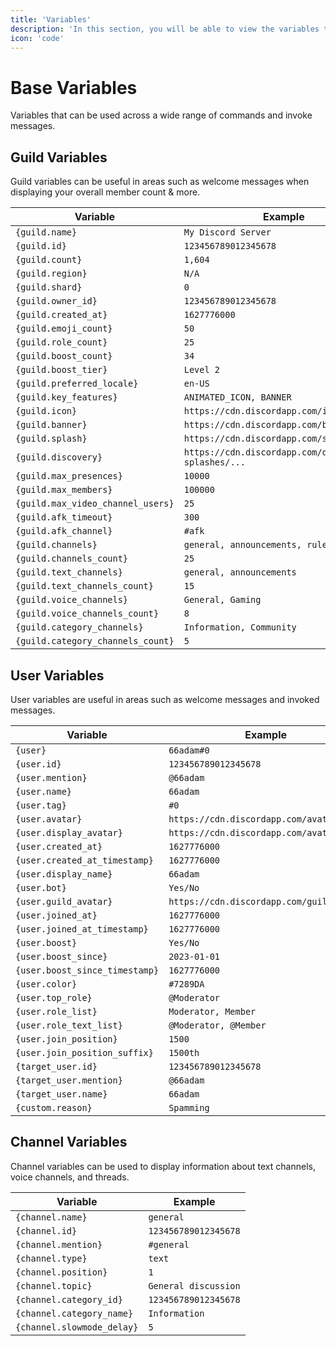 ```yaml
---
title: 'Variables'
description: 'In this section, you will be able to view the variables that you can use for greeds embeds.'
icon: 'code'
---
```


# Base Variables
Variables that can be used across a wide range of commands and invoke messages. 

## Guild Variables
Guild variables can be useful in areas such as welcome messages when displaying your overall member count & more.

| Variable | Example |
|----------|----------|
| `{guild.name}` | `My Discord Server` |
| `{guild.id}` | `123456789012345678` |
| `{guild.count}` | `1,604` |
| `{guild.region}` | `N/A` |
| `{guild.shard}` | `0` |
| `{guild.owner_id}` | `123456789012345678` |
| `{guild.created_at}` | `1627776000` |
| `{guild.emoji_count}` | `50` |
| `{guild.role_count}` | `25` |
| `{guild.boost_count}` | `34` |
| `{guild.boost_tier}` | `Level 2` |
| `{guild.preferred_locale}` | `en-US` |
| `{guild.key_features}` | `ANIMATED_ICON, BANNER` |
| `{guild.icon}` | `https://cdn.discordapp.com/icons/...` |
| `{guild.banner}` | `https://cdn.discordapp.com/banners/...` |
| `{guild.splash}` | `https://cdn.discordapp.com/splashes/...` |
| `{guild.discovery}` | `https://cdn.discordapp.com/discovery-splashes/...` |
| `{guild.max_presences}` | `10000` |
| `{guild.max_members}` | `100000` |
| `{guild.max_video_channel_users}` | `25` |
| `{guild.afk_timeout}` | `300` |
| `{guild.afk_channel}` | `#afk` |
| `{guild.channels}` | `general, announcements, rules` |
| `{guild.channels_count}` | `25` |
| `{guild.text_channels}` | `general, announcements` |
| `{guild.text_channels_count}` | `15` |
| `{guild.voice_channels}` | `General, Gaming` |
| `{guild.voice_channels_count}` | `8` |
| `{guild.category_channels}` | `Information, Community` |
| `{guild.category_channels_count}` | `5` |

## User Variables
User variables are useful in areas such as welcome messages and invoked messages.

| Variable | Example |
|----------|----------|
| `{user}` | `66adam#0` |
| `{user.id}` | `123456789012345678` |
| `{user.mention}` | `@66adam` |
| `{user.name}` | `66adam` |
| `{user.tag}` | `#0` |
| `{user.avatar}` | `https://cdn.discordapp.com/avatars/...` |
| `{user.display_avatar}` | `https://cdn.discordapp.com/avatars/...` |
| `{user.created_at}` | `1627776000` |
| `{user.created_at_timestamp}` | `1627776000` |
| `{user.display_name}` | `66adam` |
| `{user.bot}` | `Yes/No` |
| `{user.guild_avatar}` | `https://cdn.discordapp.com/guilds/...` |
| `{user.joined_at}` | `1627776000` |
| `{user.joined_at_timestamp}` | `1627776000` |
| `{user.boost}` | `Yes/No` |
| `{user.boost_since}` | `2023-01-01` |
| `{user.boost_since_timestamp}` | `1627776000` |
| `{user.color}` | `#7289DA` |
| `{user.top_role}` | `@Moderator` |
| `{user.role_list}` | `Moderator, Member` |
| `{user.role_text_list}` | `@Moderator, @Member` |
| `{user.join_position}` | `1500` |
| `{user.join_position_suffix}` | `1500th` |
| `{target_user.id}` | `123456789012345678` |
| `{target_user.mention}` | `@66adam` |
| `{target_user.name}` | `66adam` |
| `{custom.reason}` | `Spamming` |

## Channel Variables
Channel variables can be used to display information about text channels, voice channels, and threads.

| Variable | Example |
|----------|----------|
| `{channel.name}` | `general` |
| `{channel.id}` | `123456789012345678` |
| `{channel.mention}` | `#general` |
| `{channel.type}` | `text` |
| `{channel.position}` | `1` |
| `{channel.topic}` | `General discussion` |
| `{channel.category_id}` | `123456789012345678` |
| `{channel.category_name}` | `Information` |
| `{channel.slowmode_delay}` | `5` |
